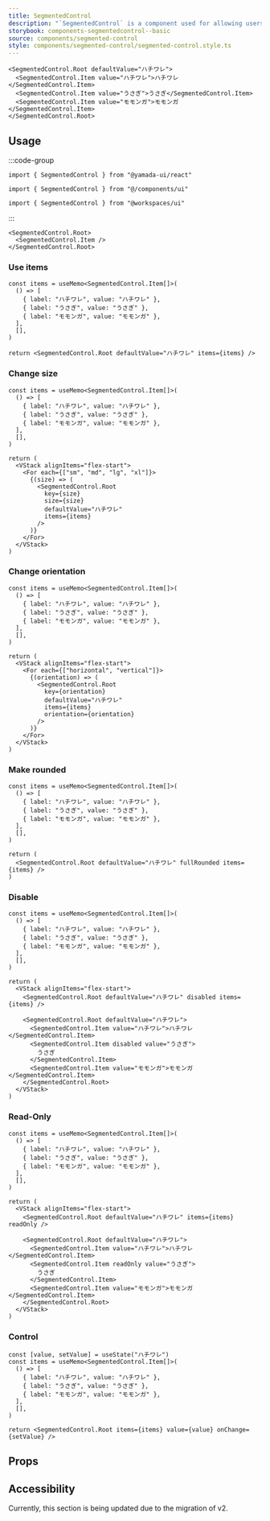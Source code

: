 ```yaml
---
title: SegmentedControl
description: "`SegmentedControl` is a component used for allowing users to select one option from multiple choices."
storybook: components-segmentedcontrol--basic
source: components/segmented-control
style: components/segmented-control/segmented-control.style.ts
---
```


```tsx preview
<SegmentedControl.Root defaultValue="ハチワレ">
  <SegmentedControl.Item value="ハチワレ">ハチワレ</SegmentedControl.Item>
  <SegmentedControl.Item value="うさぎ">うさぎ</SegmentedControl.Item>
  <SegmentedControl.Item value="モモンガ">モモンガ</SegmentedControl.Item>
</SegmentedControl.Root>
```

## Usage

:::code-group

```tsx [package]
import { SegmentedControl } from "@yamada-ui/react"
```

```tsx [alias]
import { SegmentedControl } from "@/components/ui"
```

```tsx [monorepo]
import { SegmentedControl } from "@workspaces/ui"
```

:::

```tsx
<SegmentedControl.Root>
  <SegmentedControl.Item />
</SegmentedControl.Root>
```

### Use items

```tsx preview functional
const items = useMemo<SegmentedControl.Item[]>(
  () => [
    { label: "ハチワレ", value: "ハチワレ" },
    { label: "うさぎ", value: "うさぎ" },
    { label: "モモンガ", value: "モモンガ" },
  ],
  [],
)

return <SegmentedControl.Root defaultValue="ハチワレ" items={items} />
```

### Change size

```tsx preview functional
const items = useMemo<SegmentedControl.Item[]>(
  () => [
    { label: "ハチワレ", value: "ハチワレ" },
    { label: "うさぎ", value: "うさぎ" },
    { label: "モモンガ", value: "モモンガ" },
  ],
  [],
)

return (
  <VStack alignItems="flex-start">
    <For each={["sm", "md", "lg", "xl"]}>
      {(size) => (
        <SegmentedControl.Root
          key={size}
          size={size}
          defaultValue="ハチワレ"
          items={items}
        />
      )}
    </For>
  </VStack>
)
```

### Change orientation

```tsx preview functional
const items = useMemo<SegmentedControl.Item[]>(
  () => [
    { label: "ハチワレ", value: "ハチワレ" },
    { label: "うさぎ", value: "うさぎ" },
    { label: "モモンガ", value: "モモンガ" },
  ],
  [],
)

return (
  <VStack alignItems="flex-start">
    <For each={["horizontal", "vertical"]}>
      {(orientation) => (
        <SegmentedControl.Root
          key={orientation}
          defaultValue="ハチワレ"
          items={items}
          orientation={orientation}
        />
      )}
    </For>
  </VStack>
)
```

### Make rounded

```tsx preview functional
const items = useMemo<SegmentedControl.Item[]>(
  () => [
    { label: "ハチワレ", value: "ハチワレ" },
    { label: "うさぎ", value: "うさぎ" },
    { label: "モモンガ", value: "モモンガ" },
  ],
  [],
)

return (
  <SegmentedControl.Root defaultValue="ハチワレ" fullRounded items={items} />
)
```

### Disable

```tsx preview functional
const items = useMemo<SegmentedControl.Item[]>(
  () => [
    { label: "ハチワレ", value: "ハチワレ" },
    { label: "うさぎ", value: "うさぎ" },
    { label: "モモンガ", value: "モモンガ" },
  ],
  [],
)

return (
  <VStack alignItems="flex-start">
    <SegmentedControl.Root defaultValue="ハチワレ" disabled items={items} />

    <SegmentedControl.Root defaultValue="ハチワレ">
      <SegmentedControl.Item value="ハチワレ">ハチワレ</SegmentedControl.Item>
      <SegmentedControl.Item disabled value="うさぎ">
        うさぎ
      </SegmentedControl.Item>
      <SegmentedControl.Item value="モモンガ">モモンガ</SegmentedControl.Item>
    </SegmentedControl.Root>
  </VStack>
)
```

### Read-Only

```tsx preview functional
const items = useMemo<SegmentedControl.Item[]>(
  () => [
    { label: "ハチワレ", value: "ハチワレ" },
    { label: "うさぎ", value: "うさぎ" },
    { label: "モモンガ", value: "モモンガ" },
  ],
  [],
)

return (
  <VStack alignItems="flex-start">
    <SegmentedControl.Root defaultValue="ハチワレ" items={items} readOnly />

    <SegmentedControl.Root defaultValue="ハチワレ">
      <SegmentedControl.Item value="ハチワレ">ハチワレ</SegmentedControl.Item>
      <SegmentedControl.Item readOnly value="うさぎ">
        うさぎ
      </SegmentedControl.Item>
      <SegmentedControl.Item value="モモンガ">モモンガ</SegmentedControl.Item>
    </SegmentedControl.Root>
  </VStack>
)
```

### Control

```tsx preview functional client
const [value, setValue] = useState("ハチワレ")
const items = useMemo<SegmentedControl.Item[]>(
  () => [
    { label: "ハチワレ", value: "ハチワレ" },
    { label: "うさぎ", value: "うさぎ" },
    { label: "モモンガ", value: "モモンガ" },
  ],
  [],
)

return <SegmentedControl.Root items={items} value={value} onChange={setValue} />
```

## Props

<PropsTable name="segmented-control" />

## Accessibility

Currently, this section is being updated due to the migration of v2.
